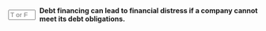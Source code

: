 ::: {.question-block}

<form onsubmit="event.preventDefault(); checkAnswerBox('module8_tf_q13','T')" style="display: flex; align-items: center; gap: 8px;">
  <input type="text" id="module8_tf_q13" name="module8_tf_q13" maxlength="1" placeholder="T or F" style="width: 55px;" data-correct-answer="T" /> 
  <label for="module8_tf_q13"><strong>Debt financing can lead to financial distress if a company cannot meet its debt obligations.</strong></label>
</form>

<div id="feedback-module8_tf_q13" class="feedback" data-status="" style="display:none;">
TRUE. Default or distress risk rises with leverage.
</div>

:::
